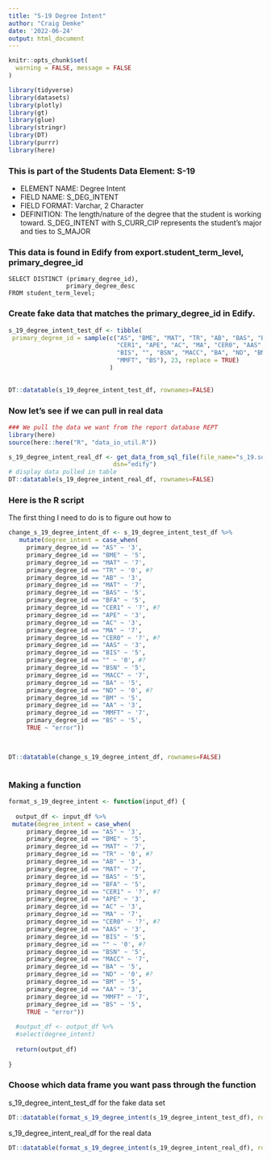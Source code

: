 ```yaml
---
title: "S-19 Degree Intent"
author: "Craig Demke"
date: '2022-06-24'
output: html_document
---
```


```r
knitr::opts_chunk$set(
  warning = FALSE, message = FALSE
)
```

```r
library(tidyverse)
library(datasets)
library(plotly)
library(gt)
library(glue)
library(stringr)
library(DT)
library(purrr)
library(here)
```
### This is part of the Students Data Element: S-19
* ELEMENT NAME: Degree Intent 
* FIELD NAME: S_DEG_INTENT 
* FIELD FORMAT: Varchar, 2 Character 
* DEFINITION: The length/nature of the degree that the student is working toward. S_DEG_INTENT  with S_CURR_CIP represents the student’s major and ties to S_MAJOR

### This data is found in Edify from export.student_term_level, primary_degree_id
```{}
SELECT DISTINCT (primary_degree_id),
                primary_degree_desc
FROM student_term_level;
```


### Create fake data that matches the primary_degree_id in Edify.

```r
s_19_degree_intent_test_df <- tibble(
 primary_degree_id = sample(c("AS", "BME", "MAT", "TR", "AB", "BAS", "BFA",
                              "CER1", "APE", "AC", "MA", "CER0", "AAS",
                              "BIS", "", "BSN", "MACC", "BA", "ND", "BM", "AA",
                              "MMFT", "BS"), 23, replace = TRUE)
                            ) 
   

DT::datatable(s_19_degree_intent_test_df, rownames=FALSE)
```

### Now let's see if we can pull in real data

```r
### We pull the data we want from the report database REPT 
library(here)
source(here::here("R", "data_io_util.R"))

s_19_degree_intent_real_df <- get_data_from_sql_file(file_name="s_19.sql",
                             dsn="edify")
# display data pulled in table
DT::datatable(s_19_degree_intent_real_df, rownames=FALSE)
```


### Here is the R script

The first thing I need to do is to figure out how to

```r

change_s_19_degree_intent_df <- s_19_degree_intent_test_df %>%
   mutate(degree_intent = case_when(
     primary_degree_id == "AS" ~ '3',
     primary_degree_id == "BME" ~ '5',
     primary_degree_id == "MAT" ~ '7',
     primary_degree_id == "TR" ~ '0', #?
     primary_degree_id == "AB" ~ '3',
     primary_degree_id == "MAT" ~ '7',
     primary_degree_id == "BAS" ~ '5',
     primary_degree_id == "BFA" ~ '5',
     primary_degree_id == "CER1" ~ '?', #?
     primary_degree_id == "APE" ~ '3',
     primary_degree_id == "AC" ~ '3',
     primary_degree_id == "MA" ~ '7',
     primary_degree_id == "CER0" ~ '?', #?
     primary_degree_id == "AAS" ~ '3',
     primary_degree_id == "BIS" ~ '5',
     primary_degree_id == "" ~ '0', #?
     primary_degree_id == "BSN" ~ '5',
     primary_degree_id == "MACC" ~ '7',
     primary_degree_id == "BA" ~ '5',
     primary_degree_id == "ND" ~ '0', #?
     primary_degree_id == "BM" ~ '5',
     primary_degree_id == "AA" ~ '3',
     primary_degree_id == "MMFT" ~ '7',
     primary_degree_id == "BS" ~ '5',
     TRUE ~ "error"))
  


DT::datatable(change_s_19_degree_intent_df, rownames=FALSE)



```

### Making a function

```r

format_s_19_degree_intent <- function(input_df) {
  
  output_df <- input_df %>%  
 mutate(degree_intent = case_when(
     primary_degree_id == "AS" ~ '3',
     primary_degree_id == "BME" ~ '5',
     primary_degree_id == "MAT" ~ '7',
     primary_degree_id == "TR" ~ '0', #?
     primary_degree_id == "AB" ~ '3',
     primary_degree_id == "MAT" ~ '7',
     primary_degree_id == "BAS" ~ '5',
     primary_degree_id == "BFA" ~ '5',
     primary_degree_id == "CER1" ~ '?', #?
     primary_degree_id == "APE" ~ '3',
     primary_degree_id == "AC" ~ '3',
     primary_degree_id == "MA" ~ '7',
     primary_degree_id == "CER0" ~ '?', #?
     primary_degree_id == "AAS" ~ '3',
     primary_degree_id == "BIS" ~ '5',
     primary_degree_id == "" ~ '0', #?
     primary_degree_id == "BSN" ~ '5',
     primary_degree_id == "MACC" ~ '7',
     primary_degree_id == "BA" ~ '5',
     primary_degree_id == "ND" ~ '0', #?
     primary_degree_id == "BM" ~ '5',
     primary_degree_id == "AA" ~ '3',
     primary_degree_id == "MMFT" ~ '7',
     primary_degree_id == "BS" ~ '5',
     TRUE ~ "error"))
  
  #output_df <- output_df %>% 
  #select(degree_intent)
  
  return(output_df)
  
}
```
### Choose which data frame you want pass through the function 

s_19_degree_intent_test_df for the fake data set
```r
DT::datatable(format_s_19_degree_intent(s_19_degree_intent_test_df), rownames=FALSE)
```

s_19_degree_intent_real_df for the real data
```r
DT::datatable(format_s_19_degree_intent(s_19_degree_intent_real_df), rownames=FALSE)
```

